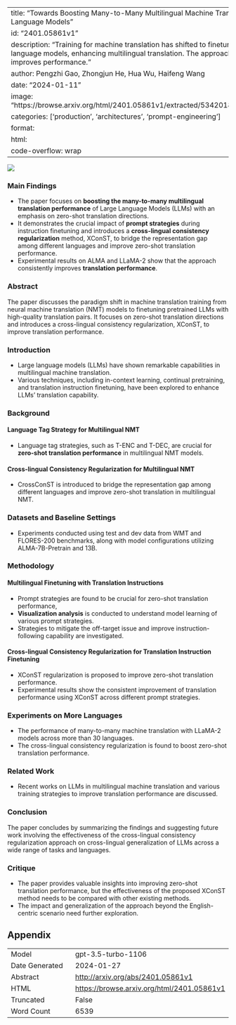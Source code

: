 
---
title: "Towards Boosting Many-to-Many Multilingual Machine Translation with Large Language Models"
id: "2401.05861v1"
description: "Training for machine translation has shifted to finetuning pre-trained language models, enhancing multilingual translation. The approach consistently improves performance."
author: Pengzhi Gao, Zhongjun He, Hua Wu, Haifeng Wang
date: "2024-01-11"
image: "https://browse.arxiv.org/html/2401.05861v1/extracted/5342018/figs/kde_vanilla.png"
categories: ['production', 'architectures', 'prompt-engineering']
format:
  html:
    code-overflow: wrap
---

![](https://browse.arxiv.org/html/2401.05861v1/extracted/5342018/figs/kde_vanilla.png)

### Main Findings

- The paper focuses on **boosting the many-to-many multilingual translation performance** of Large Language Models (LLMs) with an emphasis on zero-shot translation directions.
- It demonstrates the crucial impact of **prompt strategies** during instruction finetuning and introduces a **cross-lingual consistency regularization** method, XConST, to bridge the representation gap among different languages and improve zero-shot translation performance.
- Experimental results on ALMA and LLaMA-2 show that the approach consistently improves **translation performance**.

### Abstract

The paper discusses the paradigm shift in machine translation training from neural machine translation (NMT) models to finetuning pretrained LLMs with high-quality translation pairs. It focuses on zero-shot translation directions and introduces a cross-lingual consistency regularization, XConST, to improve translation performance.

### Introduction

- Large language models (LLMs) have shown remarkable capabilities in multilingual machine translation.
- Various techniques, including in-context learning, continual pretraining, and translation instruction finetuning, have been explored to enhance LLMs’ translation capability.

### Background

#### Language Tag Strategy for Multilingual NMT

- Language tag strategies, such as T-ENC and T-DEC, are crucial for **zero-shot translation performance** in multilingual NMT models.

#### Cross-lingual Consistency Regularization for Multilingual NMT

- CrossConST is introduced to bridge the representation gap among different languages and improve zero-shot translation in multilingual NMT.

### Datasets and Baseline Settings

- Experiments conducted using test and dev data from WMT and FLORES-200 benchmarks, along with model configurations utilizing ALMA-7B-Pretrain and 13B.

### Methodology

#### Multilingual Finetuning with Translation Instructions

- Prompt strategies are found to be crucial for zero-shot translation performance, 
- **Visualization analysis** is conducted to understand model learning of various prompt strategies.
- Strategies to mitigate the off-target issue and improve instruction-following capability are investigated.

#### Cross-lingual Consistency Regularization for Translation Instruction Finetuning

- XConST regularization is proposed to improve zero-shot translation performance.
- Experimental results show the consistent improvement of translation performance using XConST across different prompt strategies.

### Experiments on More Languages

- The performance of many-to-many machine translation with LLaMA-2 models across more than 30 languages.
- The cross-lingual consistency regularization is found to boost zero-shot translation performance.

### Related Work

- Recent works on LLMs in multilingual machine translation and various training strategies to improve translation performance are discussed.

### Conclusion

The paper concludes by summarizing the findings and suggesting future work involving the effectiveness of the cross-lingual consistency regularization approach on cross-lingual generalization of LLMs across a wide range of tasks and languages.

### Critique

- The paper provides valuable insights into improving zero-shot translation performance, but the effectiveness of the proposed XConST method needs to be compared with other existing methods.
- The impact and generalization of the approach beyond the English-centric scenario need further exploration.

## Appendix

|          |          |
|----------|----------|
| Model     | gpt-3.5-turbo-1106       |
| Date Generated     | 2024-01-27       |
| Abstract | [http://arxiv.org/abs/2401.05861v1](http://arxiv.org/abs/2401.05861v1)        |
| HTML     | [https://browse.arxiv.org/html/2401.05861v1](https://browse.arxiv.org/html/2401.05861v1)       |
| Truncated       | False       |
| Word Count       | 6539       |